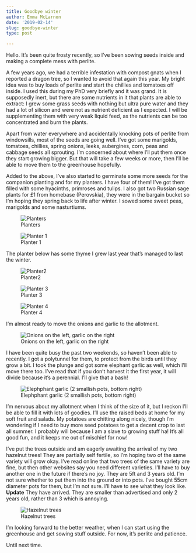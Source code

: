 ```yaml
---
title: Goodbye winter
author: Emma McLarnon
date: '2019-02-14'
slug: goodbye-winter
type: post

---
```


Hello. It's been quite frosty recently, so I've been sowing seeds inside and making a complete mess with perlite.

A few years ago, we had a terrible infestation with compost gnats when I reported a dragon tree, so I wanted to avoid that again this year. My bright idea was to buy loads of perlite and start the chillies and tomatoes off inside. I used this during my PhD very briefly and it was grand. It is supposedly inert, but there are some nutrients in it that plants are able to extract: I grew some grass seeds with nothing but ultra pure water and they had a lot of silicon and were not as nutrient deficient as I expected. I will be supplementing them with very weak liquid feed, as the nutrients can be too concentrated and burn the plants.

Apart from water everywhere and accidentally knocking pots of perlite from windowsills, most of the seeds are going well. I've got some marigolds, tomatoes, chillies, spring onions, leeks, aubergines, corn, peas and cabbage seeds all sprouting. I'm concerned about where I'll put them once they start growing bigger. But that will take a few weeks or more, then I'll be able to move them to the greenhouse hopefully.

Added to the above, I've also started to germinate some more seeds for the companion planting and for my planters. I have four of them! I've got them filled with some hyacinths, primroses and tulips. I also got two Russian sage plants for £1 from homebase (Perovskia), they were in the bargain bucket so I'm hoping they spring back to life after winter. I sowed some sweet peas, marigolds and some nasturtiums.

![Planters](/images/14.021.jpg)
  

![Planter 1](/images/14.022.jpg)


The planter below has some thyme I grew last year that's managed to last the winter.

![Planter2 ](/images/14.023.jpg)



![Planter 3](/images/14.024.jpg)




![Planter 4](/images/14.025.jpg)



I'm almost ready to move the onions and garlic to the allotment. 

![Onions on the left, garlic on the right ](/images/14.027.jpg)



I have been quite busy the past two weekends, so haven't been able to recently. I got a polytunnel for them, to protect from the birds until they grow a bit. I took the plunge and got some elephant garlic as well, which I'll move there too. I've read that if you don't harvest it the first year, it will divide because it's a perennial.  I'll give that a bash! 


![Elephphant garlic (2 smallish pots, bottom right)](/images/14.028.jpg)



I'm nervous about my allotment when I think of the size of it, but I reckon I'll be able to fill it with lots of goodies. I'll use the raised beds at home for my soft fruit and salads. My potatoes are chitting along nicely, though I'm wondering if I need to buy more seed potatoes to get a decent crop to last all summer. I probably will because I am a slave to growing stuff ha! It's all good fun, and it keeps me out of mischief for now!

I've put the trees outside and am eagerly awaiting the arrival of my two hazelnut trees! They are partially self fertile, so I'm hoping two of the same variety will grow okay. I've read online that two trees of the same variety are fine, but then other websites say you need different varieties. I'll have to buy another one in the future if there's no joy. They are 5ft and 3 years old. I'm not sure whether to put them into the ground or into pots. I've bought 55cm diameter pots for them, but I'm not sure. I'll have to see what they look like. **Update** They have arrived. They are smaller than advertised and only 2 years old, rather than 3 which is annoying.


![Hazelnut trees ](/images/14.026.jpg)



I'm looking forward to the better weather, when I can start using the greenhouse and get sowing stuff outside. For now, it's perlite and patience.

Until next time. 